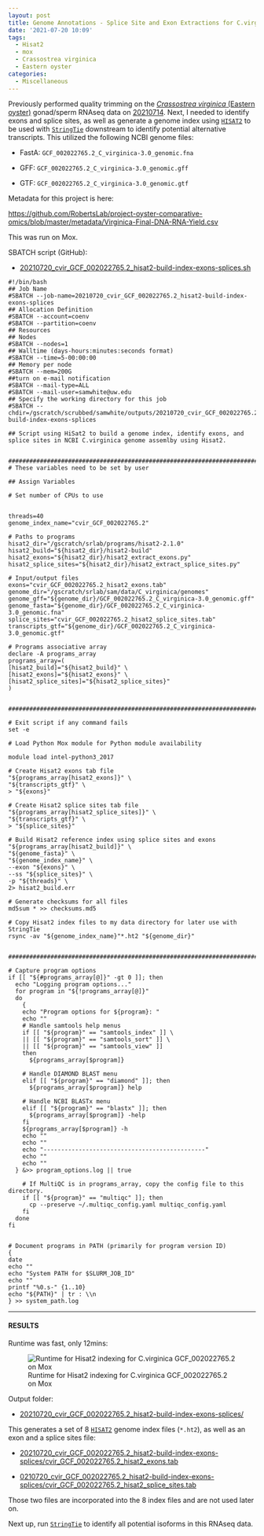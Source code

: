```yaml
---
layout: post
title: Genome Annotations - Splice Site and Exon Extractions for C.virginica GCF_002022765.2 Genome Using Hisat2 on Mox
date: '2021-07-20 10:09'
tags: 
  - Hisat2
  - mox
  - Crassostrea virginica
  - Eastern oyster
categories: 
  - Miscellaneous
---
```

Previously performed quality trimming on the [_Crassostrea virginica_ (Eastern oyster)](https://en.wikipedia.org/wiki/Eastern_oyster) gonad/sperm RNAseq data on [20210714](https://robertslab.github.io/sams-notebook/2021/07/14/Trimming-C.virginica-Gonad-RNAseq-with-FastP-on-Mox.html). Next, I needed to identify exons and splice sites, as well as generate a genome index using [`HISAT2`](https://daehwankimlab.github.io/hisat2/) to be used with [`StringTie`](https://ccb.jhu.edu/software/stringtie/) downstream to identify potential alternative transcripts. This utilized the following NCBI genome files:

- FastA: `GCF_002022765.2_C_virginica-3.0_genomic.fna`

- GFF: `GCF_002022765.2_C_virginica-3.0_genomic.gff`

- GTF: `GCF_002022765.2_C_virginica-3.0_genomic.gtf`

Metadata for this project is here:

[https://github.com/RobertsLab/project-oyster-comparative-omics/blob/master/metadata/Virginica-Final-DNA-RNA-Yield.csv](https://github.com/RobertsLab/project-oyster-comparative-omics/blob/master/metadata/Virginica-Final-DNA-RNA-Yield.csv)

This was run on Mox.

SBATCH script (GitHub):

- [20210720_cvir_GCF_002022765.2_hisat2-build-index-exons-splices.sh](https://github.com/RobertsLab/sams-notebook/blob/master/sbatch_scripts/20210720_cvir_GCF_002022765.2_hisat2-build-index-exons-splices.sh)


```shell
#!/bin/bash
## Job Name
#SBATCH --job-name=20210720_cvir_GCF_002022765.2_hisat2-build-index-exons-splices
## Allocation Definition
#SBATCH --account=coenv
#SBATCH --partition=coenv
## Resources
## Nodes
#SBATCH --nodes=1
## Walltime (days-hours:minutes:seconds format)
#SBATCH --time=5-00:00:00
## Memory per node
#SBATCH --mem=200G
##turn on e-mail notification
#SBATCH --mail-type=ALL
#SBATCH --mail-user=samwhite@uw.edu
## Specify the working directory for this job
#SBATCH --chdir=/gscratch/scrubbed/samwhite/outputs/20210720_cvir_GCF_002022765.2_hisat2-build-index-exons-splices

## Script using HiSat2 to build a genome index, identify exons, and splice sites in NCBI C.virginica genome assemlby using Hisat2.


###################################################################################
# These variables need to be set by user

## Assign Variables

# Set number of CPUs to use


threads=40
genome_index_name="cvir_GCF_002022765.2"

# Paths to programs
hisat2_dir="/gscratch/srlab/programs/hisat2-2.1.0"
hisat2_build="${hisat2_dir}/hisat2-build"
hisat2_exons="${hisat2_dir}/hisat2_extract_exons.py"
hisat2_splice_sites="${hisat2_dir}/hisat2_extract_splice_sites.py"

# Input/output files
exons="cvir_GCF_002022765.2_hisat2_exons.tab"
genome_dir="/gscratch/srlab/sam/data/C_virginica/genomes"
genome_gff="${genome_dir}/GCF_002022765.2_C_virginica-3.0_genomic.gff"
genome_fasta="${genome_dir}/GCF_002022765.2_C_virginica-3.0_genomic.fna"
splice_sites="cvir_GCF_002022765.2_hisat2_splice_sites.tab"
transcripts_gtf="${genome_dir}/GCF_002022765.2_C_virginica-3.0_genomic.gtf"

# Programs associative array
declare -A programs_array
programs_array=(
[hisat2_build]="${hisat2_build}" \
[hisat2_exons]="${hisat2_exons}" \
[hisat2_splice_sites]="${hisat2_splice_sites}"
)


###################################################################################################

# Exit script if any command fails
set -e

# Load Python Mox module for Python module availability

module load intel-python3_2017

# Create Hisat2 exons tab file
"${programs_array[hisat2_exons]}" \
"${transcripts_gtf}" \
> "${exons}"

# Create Hisat2 splice sites tab file
"${programs_array[hisat2_splice_sites]}" \
"${transcripts_gtf}" \
> "${splice_sites}"

# Build Hisat2 reference index using splice sites and exons
"${programs_array[hisat2_build]}" \
"${genome_fasta}" \
"${genome_index_name}" \
--exon "${exons}" \
--ss "${splice_sites}" \
-p "${threads}" \
2> hisat2_build.err

# Generate checksums for all files
md5sum * >> checksums.md5

# Copy Hisat2 index files to my data directory for later use with StringTie
rsync -av "${genome_index_name}"*.ht2 "${genome_dir}"


#######################################################################################################

# Capture program options
if [[ "${#programs_array[@]}" -gt 0 ]]; then
  echo "Logging program options..."
  for program in "${!programs_array[@]}"
  do
    {
    echo "Program options for ${program}: "
    echo ""
    # Handle samtools help menus
    if [[ "${program}" == "samtools_index" ]] \
    || [[ "${program}" == "samtools_sort" ]] \
    || [[ "${program}" == "samtools_view" ]]
    then
      ${programs_array[$program]}

    # Handle DIAMOND BLAST menu
    elif [[ "${program}" == "diamond" ]]; then
      ${programs_array[$program]} help

    # Handle NCBI BLASTx menu
    elif [[ "${program}" == "blastx" ]]; then
      ${programs_array[$program]} -help
    fi
    ${programs_array[$program]} -h
    echo ""
    echo ""
    echo "----------------------------------------------"
    echo ""
    echo ""
  } &>> program_options.log || true

    # If MultiQC is in programs_array, copy the config file to this directory.
    if [[ "${program}" == "multiqc" ]]; then
      cp --preserve ~/.multiqc_config.yaml multiqc_config.yaml
    fi
  done
fi


# Document programs in PATH (primarily for program version ID)
{
date
echo ""
echo "System PATH for $SLURM_JOB_ID"
echo ""
printf "%0.s-" {1..10}
echo "${PATH}" | tr : \\n
} >> system_path.log
```

---

#### RESULTS

Runtime was fast, only 12mins:

![Runtime for Hisat2 indexing for C.virginica GCF_002022765.2 on Mox](https://github.com/RobertsLab/sams-notebook/blob/master/images/screencaps/20210720_cvir_GCF_002022765.2_hisat2-build-index-exons-splices_runtime.png?raw=true)

Output folder:

- [20210720_cvir_GCF_002022765.2_hisat2-build-index-exons-splices/](https://gannet.fish.washington.edu/Atumefaciens/20210720_cvir_GCF_002022765.2_hisat2-build-index-exons-splices/)

This generates a set of 8 [`HISAT2`](https://daehwankimlab.github.io/hisat2/) genome index files (`*.ht2`), as well as an exon and a splice sites file:

- [20210720_cvir_GCF_002022765.2_hisat2-build-index-exons-splices/cvir_GCF_002022765.2_hisat2_exons.tab](https://gannet.fish.washington.edu/Atumefaciens/20210720_cvir_GCF_002022765.2_hisat2-build-index-exons-splices/cvir_GCF_002022765.2_hisat2_exons.tab)

- [0210720_cvir_GCF_002022765.2_hisat2-build-index-exons-splices/cvir_GCF_002022765.2_hisat2_splice_sites.tab](https://gannet.fish.washington.edu/Atumefaciens/20210720_cvir_GCF_002022765.2_hisat2-build-index-exons-splices/cvir_GCF_002022765.2_hisat2_splice_sites.tab)

Those two files are incorporated into the 8 index files and are not used later on.

Next up, run [`StringTie`](https://ccb.jhu.edu/software/stringtie/) to identify all potential isoforms in this RNAseq data.